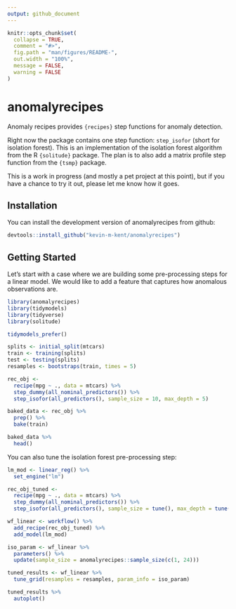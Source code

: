 ```yaml
---
output: github_document
---
```


<!-- README.md is generated from README.Rmd. Please edit that file -->

```r
knitr::opts_chunk$set(
  collapse = TRUE,
  comment = "#>",
  fig.path = "man/figures/README-",
  out.width = "100%",
  message = FALSE,
  warning = FALSE
)
```

# anomalyrecipes

<!-- badges: start -->
<!-- badges: end -->

Anomaly recipes provides ```{recipes}``` step functions for anomaly detection. 

Right now the package contains one step function: ```step_isofor``` (short for isolation forest). This is an implementation of the isolation forest algorithm from the R ```{solitude}``` package. The plan is to also add a matrix profile step function from the ```{tsmp}``` package.

This is a work in progress (and mostly a pet project at this point), but if you have a chance to try it out, please let me know how it goes. 

## Installation

You can install the development version of anomalyrecipes from github:

``` r
devtools::install_github("kevin-m-kent/anomalyrecipes")
```

## Getting Started

Let's start with a case where we are building some pre-processing steps for a linear model. We would like to add a feature that captures how anomalous observations are. 

```r
library(anomalyrecipes)
library(tidymodels)
library(tidyverse)
library(solitude)

tidymodels_prefer()

splits <- initial_split(mtcars)
train <- training(splits)
test <- testing(splits)
resamples <- bootstraps(train, times = 5)

rec_obj <- 
  recipe(mpg ~ ., data = mtcars) %>%
  step_dummy(all_nominal_predictors()) %>%
  step_isofor(all_predictors(), sample_size = 10, max_depth = 5)

baked_data <- rec_obj %>%
  prep() %>%
  bake(train)

baked_data %>%
  head()

```
You can also tune the isolation forest pre-processing step:

```r
lm_mod <- linear_reg() %>%
  set_engine("lm") 

rec_obj_tuned <- 
  recipe(mpg ~ ., data = mtcars) %>%
  step_dummy(all_nominal_predictors()) %>%
  step_isofor(all_predictors(), sample_size = tune(), max_depth = tune())

wf_linear <- workflow() %>%
  add_recipe(rec_obj_tuned) %>%
  add_model(lm_mod)

iso_param <- wf_linear %>%
  parameters() %>%
  update(sample_size = anomalyrecipes::sample_size(c(1, 24)))

tuned_results <- wf_linear %>%
  tune_grid(resamples = resamples, param_info = iso_param)

tuned_results %>%
  autoplot()

```
